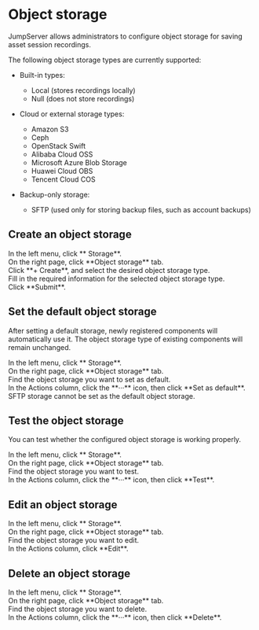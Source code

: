 # Object storage

JumpServer allows administrators to configure object storage for saving asset session recordings.

The following object storage types are currently supported:

- Built-in types:
  - Local (stores recordings locally)
  - Null (does not store recordings)

- Cloud or external storage types:
  - Amazon S3
  - Ceph
  - OpenStack Swift
  - Alibaba Cloud OSS
  - Microsoft Azure Blob Storage
  - Huawei Cloud OBS
  - Tencent Cloud COS

- Backup-only storage:
  - SFTP (used only for storing backup files, such as account backups)


## Create an object storage
<Steps>
<div>
<Nav name="system-settings" />
</div>

<div>
In the left menu, click **<Icon name="Storage" /> Storage**.
</div>

<div>
On the right page, click **Object storage** tab.
</div>

<div>
Click **+ Create**, and select the desired object storage type.
</div>

<div>
Fill in the required information for the selected object storage type.
</div>

<div>
Click **Submit**.
</div>
</Steps>

## Set the default object storage
After setting a default storage, newly registered components will automatically use it. The object storage type of existing components will remain unchanged.

<Steps>
<div>
<Nav name="system-settings" />
</div>

<div>
In the left menu, click **<Icon name="Storage" /> Storage**.
</div>

<div>
On the right page, click **Object storage** tab.
</div>

<div>
Find the object storage you want to set as default.

</div>

<div>
In the Actions column, click the **···** icon, then click **Set as default**.
<Alert type="note">
SFTP storage cannot be set as the default object storage.
</Alert>

</div>
</Steps>

## Test the object storage
You can test whether the configured object storage is working properly.

<Steps>
<div>
<Nav name="system-settings" />
</div>

<div>
In the left menu, click **<Icon name="Storage" /> Storage**.
</div>

<div>
On the right page, click **Object storage** tab.
</div>

<div>
Find the object storage you want to test.

</div>

<div>
In the Actions column, click the **···** icon, then click **Test**.
</div>
</Steps>

## Edit an object storage
<Steps>
<div>
<Nav name="system-settings" />
</div>

<div>
In the left menu, click **<Icon name="Storage" /> Storage**.
</div>

<div>
On the right page, click **Object storage** tab.
</div>

<div>
Find the object storage you want to edit.

</div>

<div>
In the Actions column, click **Edit**.
</div>
</Steps>

## Delete an object storage

<Steps>
<div>
<Nav name="system-settings" />
</div>

<div>
In the left menu, click **<Icon name="Storage" /> Storage**.
</div>

<div>
On the right page, click **Object storage** tab.
</div>

<div>
Find the object storage you want to delete.

</div>

<div>
In the Actions column, click the **···** icon, then click **Delete**.
</div>
</Steps>